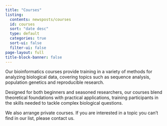 ```yaml
---
title: "Courses"
listing:
  contents: newsposts/courses
  id: courses
  sort: "date desc"
  type: default
  categories: true
  sort-ui: false
  filter-ui: false
page-layout: full
title-block-banner: false
---
```


Our bioinformatics courses provide training in a variety of methods for analyzing biological data, covering topics such as sequence analysis, population genetics and reproducible research.

Designed for both beginners and seasoned researchers, our courses blend theoretical foundations with practical applications, training participants in the skills needed to tackle complex biological questions.

We also arrange private courses. If you are interested in a topic you can't find in our list, please contact us. 

::: {#courses}
:::